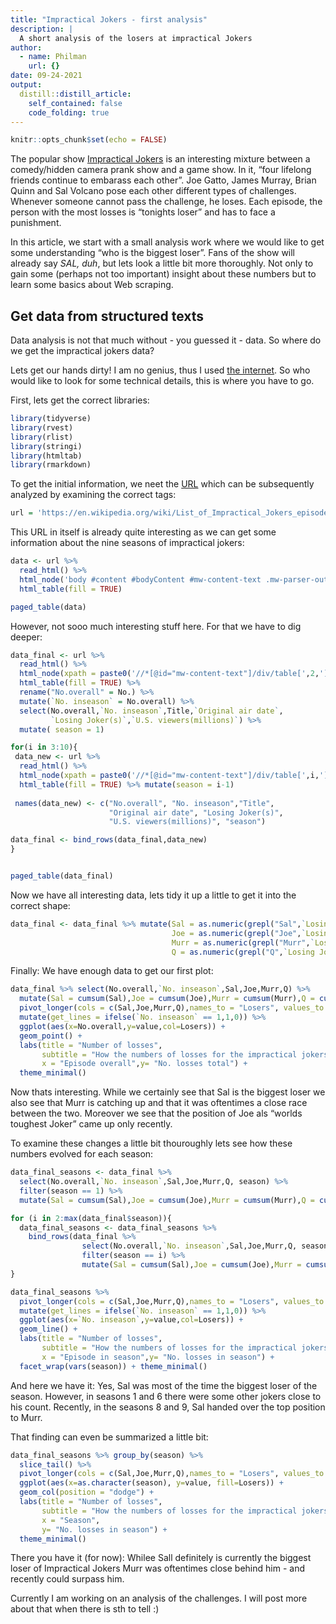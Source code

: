 ```yaml
---
title: "Impractical Jokers - first analysis"
description: |
  A short analysis of the losers at impractical Jokers
author:
  - name: Philman
    url: {}
date: 09-24-2021
output:
  distill::distill_article:
    self_contained: false
    code_folding: true
---
```


```r
knitr::opts_chunk$set(echo = FALSE)
```

The popular show [Impractical Jokers](https://en.wikipedia.org/wiki/Impractical_Jokers) is an interesting mixture between a comedy/hidden camera prank show and a game show. In it, "four lifelong friends continue to embarass each other". Joe Gatto, James Murray, Brian Quinn and Sal Volcano pose each other different types of challenges. Whenever someone cannot pass the challenge, he loses. Each episode, the person with the most losses is "tonights loser" and has to face a punishment. 

In this article, we start with a small analysis work where we would like to get some understanding "who is the biggest loser". Fans of the show will already say *SAL, duh*, but lets look a little bit more thoroughly. Not only to gain some (perhaps not too important) insight about these numbers but to learn some basics about Web scraping. 

## Get data from structured texts

Data analysis is not that much without - you guessed it - data. So where do we get the impractical jokers data? 

Lets get our hands dirty! I am no genius, thus I used [the internet](https://kyleake.medium.com/wikipedia-data-scraping-with-r-rvest-in-action-3c419db9af2d). So who would like to look for some technical details, this is where you have to go. 

First, lets get the correct libraries: 

```r
library(tidyverse)
library(rvest)
library(rlist)
library(stringi)
library(htmltab)
library(rmarkdown)
```

To get the initial information, we neet the [URL](https://en.wikipedia.org/wiki/List_of_Impractical_Jokers_episodes) which can be subsequently analyzed by examining the correct tags: 

```r
url = 'https://en.wikipedia.org/wiki/List_of_Impractical_Jokers_episodes'
```

This URL in itself is already quite interesting as we can get some information about the nine seasons of impractical jokers: 

```r
data <- url %>%
  read_html() %>% 
  html_node('body #content #bodyContent #mw-content-text .mw-parser-output table') %>%
  html_table(fill = TRUE)

paged_table(data)
```

However, not sooo much interesting stuff here. For that we have to dig deeper: 

```r

data_final <- url %>%
  read_html() %>%
  html_node(xpath = paste0('//*[@id="mw-content-text"]/div/table[',2,']')) %>%
  html_table(fill = TRUE) %>% 
  rename("No.overall" = No.) %>% 
  mutate(`No. inseason` = No.overall) %>%
  select(No.overall,`No. inseason`,Title,`Original air date`, 
         `Losing Joker(s)`,`U.S. viewers(millions)`) %>% 
  mutate( season = 1)

for(i in 3:10){
 data_new <- url %>%
  read_html() %>%
  html_node(xpath = paste0('//*[@id="mw-content-text"]/div/table[',i,']')) %>%
  html_table(fill = TRUE) %>% mutate(season = i-1)
 
 names(data_new) <- c("No.overall", "No. inseason","Title", 
                      "Original air date", "Losing Joker(s)", 
                      "U.S. viewers(millions)", "season")

data_final <- bind_rows(data_final,data_new) 
}


paged_table(data_final)

```

Now we have all interesting data, lets tidy it up a little to get it into the correct shape: 

```r
data_final <- data_final %>% mutate(Sal = as.numeric(grepl("Sal",`Losing Joker(s)`)),
                                    Joe = as.numeric(grepl("Joe",`Losing Joker(s)`)),
                                    Murr = as.numeric(grepl("Murr",`Losing Joker(s)`)),
                                    Q = as.numeric(grepl("Q",`Losing Joker(s)`)))
```

Finally: We have enough data to get our first plot:

```r
data_final %>% select(No.overall,`No. inseason`,Sal,Joe,Murr,Q) %>% 
  mutate(Sal = cumsum(Sal),Joe = cumsum(Joe),Murr = cumsum(Murr),Q = cumsum(Q)) %>%
  pivot_longer(cols = c(Sal,Joe,Murr,Q),names_to = "Losers", values_to = "value") %>%
  mutate(get_lines = ifelse(`No. inseason` == 1,1,0)) %>%
  ggplot(aes(x=No.overall,y=value,col=Losers)) + 
  geom_point() + 
  labs(title = "Number of losses",
       subtitle = "How the numbers of losses for the impractical jokers have developed", 
       x = "Episode overall",y= "No. losses total") + 
  theme_minimal()
```

Now thats interesting. While we certainly see that Sal is the biggest loser we also see that Murr is catching up and that it was oftentimes a close race between the two. Moreover we see that the position of Joe als "worlds toughest Joker" came up only recently.

To examine these changes a little bit thouroughly lets see how these numbers evolved for each season: 

```r

data_final_seasons <- data_final %>% 
  select(No.overall,`No. inseason`,Sal,Joe,Murr,Q, season) %>% 
  filter(season == 1) %>% 
  mutate(Sal = cumsum(Sal),Joe = cumsum(Joe),Murr = cumsum(Murr),Q = cumsum(Q))

for (i in 2:max(data_final$season)){
  data_final_seasons <- data_final_seasons %>% 
    bind_rows(data_final %>% 
                select(No.overall,`No. inseason`,Sal,Joe,Murr,Q, season) %>% 
                filter(season == i) %>% 
                mutate(Sal = cumsum(Sal),Joe = cumsum(Joe),Murr = cumsum(Murr),Q = cumsum(Q)))
}

data_final_seasons %>% 
  pivot_longer(cols = c(Sal,Joe,Murr,Q),names_to = "Losers", values_to = "value") %>%
  mutate(get_lines = ifelse(`No. inseason` == 1,1,0)) %>% 
  ggplot(aes(x=`No. inseason`,y=value,col=Losers)) + 
  geom_line() + 
  labs(title = "Number of losses",
       subtitle = "How the numbers of losses for the impractical jokers have developed", 
       x = "Episode in season",y= "No. losses in season") + 
  facet_wrap(vars(season)) + theme_minimal()
```

And here we have it: Yes, Sal was most of the time the biggest loser of the season. However, in seasons 1 and 6 there were some other jokers close to his count. Recently, in the seasons 8 and 9, Sal handed over the top position to Murr. 

That finding can even be summarized a little bit: 

```r
data_final_seasons %>% group_by(season) %>% 
  slice_tail() %>% 
  pivot_longer(cols = c(Sal,Joe,Murr,Q),names_to = "Losers", values_to = "value") %>%
  ggplot(aes(x=as.character(season), y=value, fill=Losers)) + 
  geom_col(position = "dodge") + 
  labs(title = "Number of losses",
       subtitle = "How the numbers of losses for the impractical jokers was per season", 
       x = "Season",
       y= "No. losses in season") + 
  theme_minimal()
```
There you have it (for now): Whilee Sall definitely is currently the biggest loser of Impractical Jokers Murr was oftentimes close behind him - and recently could surpass him. 

Currently I am working on an analysis of the challenges. I will post more about that when there is sth to tell :)
